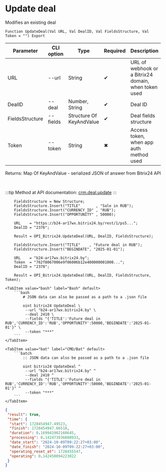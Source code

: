 ﻿---
sidebar_position: 5
---


# Update deal
 Modifies an existing deal



`Function UpdateDeal(Val URL, Val DealID, Val FieldsStructure, Val Token = "") Export`

  | Parameter | CLI option | Type | Required | Description |
  |-|-|-|-|-|
  | URL | --url | String | &#x2714; | URL of webhook or a Bitrix24 domain, when token used |
  | DealID | --deal | Number, String | &#x2714; | Deal ID |
  | FieldsStructure | --fields | Structure Of KeyAndValue | &#x2714; | Deal fields structure |
  | Token | --token | String | &#x2716; | Access token, when app auth method used |

  
  Returns:  Map Of KeyAndValue - serialized JSON of answer from Bitrix24 API

<br/>

:::tip
Method at API documentation: [crm.deal.update](https://dev.1c-bitrix.ru/rest_help/crm/cdeals/crm_deal_update.php)
:::
<br/>



```bsl title="1C:Enterprise/OneScript code example"
    FieldsStructure = New Structure;
    FieldsStructure.Insert("TITLE"       , "Sale in RUB");
    FieldsStructure.Insert("CURRENCY_ID" , "RUB");
    FieldsStructure.Insert("OPPORTUNITY" , 50000);

    URL    = "https://b24-ar17wx.bitrix24.by/rest/1/ps5...";
    DealID = "2376";

    Result = OPI_Bitrix24.UpdateDeal(URL, DealID, FieldsStructure);

    FieldsStructure.Insert("TITLE"    , "Future deal in RUB");
    FieldsStructure.Insert("BEGINDATE", "2025-01-01");

    URL    = "b24-ar17wx.bitrix24.by";
    Token  = "762f8067006e9f06006b12e400000001000...";
    DealID = "2378";

    Result = OPI_Bitrix24.UpdateDeal(URL, DealID, FieldsStructure, Token);
```
 

 <Tabs>
  
    <TabItem value="bash" label="Bash" default>
        ```bash
            # JSON data can also be passed as a path to a .json file
            
            oint bitrix24 UpdateDeal \
             --url "b24-ar17wx.bitrix24.by" \
             --deal 2410 \
             --fields "{'TITLE':'Future deal in RUB','CURRENCY_ID':'RUB','OPPORTUNITY':50000,'BEGINDATE':'2025-01-01'}" \
             --token "***"
        ```
    </TabItem>
  
    <TabItem value="bat" label="CMD/Bat" default>
        ```batch
            :: JSON data can also be passed as a path to a .json file
            
            oint bitrix24 UpdateDeal ^
             --url "b24-ar17wx.bitrix24.by" ^
             --deal 2410 ^
             --fields "{'TITLE':'Future deal in RUB','CURRENCY_ID':'RUB','OPPORTUNITY':50000,'BEGINDATE':'2025-01-01'}" ^
             --token "***"
        ```
    </TabItem>
</Tabs>


```json title="Result"
{
 "result": true,
 "time": {
  "start": 1728454947.49523,
  "finish": 1728454947.66518,
  "duration": 0.169941902160645,
  "processing": 0.142473936080933,
  "date_start": "2024-10-09T09:22:27+03:00",
  "date_finish": "2024-10-09T09:22:27+03:00",
  "operating_reset_at": 1728455547,
  "operating": 0.142450094223022
 }
}
```
